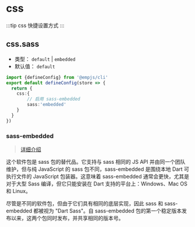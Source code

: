 # css

<Badge text="add in v3.0.0-rc.16" type="warning" />

:::tip
css 快捷设置方式
:::
## css.sass
+ 类型： `default` | `embedded` 
+ 默认值： `default`

```ts title="emp-config.js"
import {defineConfig} from '@empjs/cli'
export default defineConfig(store => {
  return {
    css:{
        // 启用 sass-embedded
        sass:'embedded'
    }
  }
})
```

### sass-embedded
> [详细介绍](https://www.npmjs.com/package/sass-embedded)

这个软件包是 sass 包的替代品。它支持与 sass 相同的 JS API 并由同一个团队维护，但与纯 JavaScript 的 sass 包不同，sass-embedded 是围绕本地 Dart 可执行文件的 JavaScript 包装器。这意味着 sass-embedded 通常会更快，尤其是对于大型 Sass 编译，但它只能安装在 Dart 支持的平台上：Windows、Mac OS 和 Linux。

尽管是不同的软件包，但由于它们具有相同的底层实现，因此 sass 和 sass-embedded 都被视为 "Dart Sass"。自 sass-embedded 包的第一个稳定版本发布以来，这两个包同时发布，并共享相同的版本号。